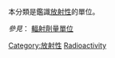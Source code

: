 本分類是鑑識[[放射性|放射性]]的單位。

''參見''： [[:Category:輻射劑量單位|輻射劑量單位]]

[[Category:放射性|Category:放射性]]
[[Category:计量单位|Radioactivity]]